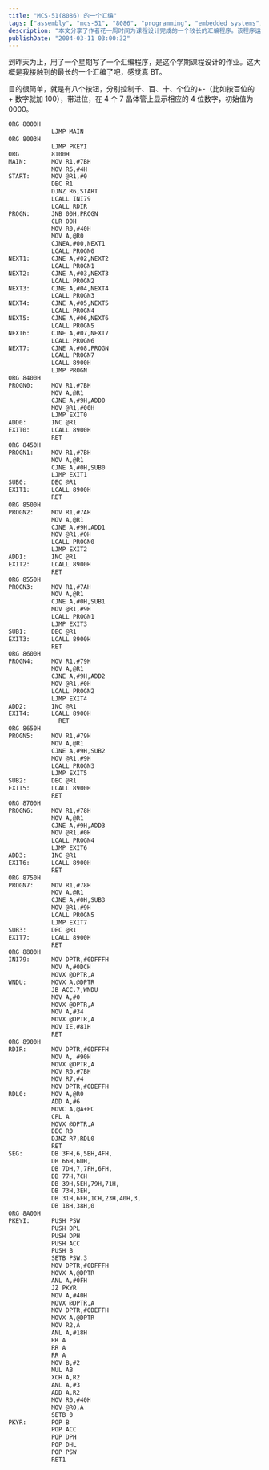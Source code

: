 ```yaml
---
title: "MCS-51(8086) 的一个汇编"
tags: ["assembly", "mcs-51", "8086", "programming", "embedded systems", "coursework", "microcontroller", "7-segment display", "tech", "computer science"]
description: "本文分享了作者花一周时间为课程设计完成的一个较长的汇编程序。该程序运行在 MCS-51(8086) 架构上，实现了一个简单的数字显示和控制系统：通过八个按钮分别控制千、百、十、个位数字的增减，带进位功能，并在四个七段显示器上显示相应的四位数字，初始值为 0000。作者详细展示了完整的汇编代码，包括初始化、按键输入处理、数字增减逻辑和显示输出等各个模块，呈现了在嵌入式系统编程中使用汇编语言直接操作硬件的方法。"
publishDate: "2004-03-11 03:00:32"
---
```


到昨天为止，用了一个星期写了一个汇编程序，是这个学期课程设计的作业。这大概是我接触到的最长的一个汇编了吧，感觉真 BT。

目的很简单，就是有八个按钮，分别控制千、百、十、个位的+-（比如按百位的 + 数字就加 100），带进位，在 4 个 7 晶体管上显示相应的 4 位数字，初始值为 0000。

```txt
ORG 8000H
            LJMP MAIN
ORG 8003H
            LJMP PKEYI
ORG         8100H
MAIN:       MOV R1,#7BH
            MOV R6,#4H
START:      MOV @R1,#0
            DEC R1
            DJNZ R6,START
            LCALL INI79
            LCALL RDIR
PROGN:      JNB 00H,PROGN
            CLR 00H
            MOV R0,#40H
            MOV A,@R0
            CJNEA,#00,NEXT1
            LCALL PROGN0
NEXT1:      CJNE A,#02,NEXT2
            LCALL PROGN1
NEXT2:      CJNE A,#03,NEXT3
            LCALL PROGN2
NEXT3:      CJNE A,#04,NEXT4
            LCALL PROGN3
NEXT4:      CJNE A,#05,NEXT5
            LCALL PROGN4
NEXT5:      CJNE A,#06,NEXT6
            LCALL PROGN5
NEXT6:      CJNE A,#07,NEXT7
            LCALL PROGN6
NEXT7:      CJNE A,#08,PROGN
            LCALL PROGN7
            LCALL 8900H
            LJMP PROGN
ORG 8400H
PROGN0:     MOV R1,#7BH
            MOV A,@R1
            CJNE A,#9H,ADD0
            MOV @R1,#00H
            LJMP EXIT0
ADD0:       INC @R1
EXIT0:      LCALL 8900H
            RET
ORG 8450H
PROGN1:     MOV R1,#7BH
            MOV A,@R1
            CJNE A,#0H,SUB0
            LJMP EXIT1
SUB0:       DEC @R1
EXIT1:      LCALL 8900H
            RET
ORG 8500H
PROGN2:     MOV R1,#7AH
            MOV A,@R1
            CJNE A,#9H,ADD1
            MOV @R1,#0H
            LCALL PROGN0
            LJMP EXIT2
ADD1:       INC @R1
EXIT2:      LCALL 8900H
            RET
ORG 8550H
PROGN3:     MOV R1,#7AH
            MOV A,@R1
            CJNE A,#0H,SUB1
            MOV @R1,#9H
            LCALL PROGN1
            LJMP EXIT3
SUB1:       DEC @R1
EXIT3:      LCALL 8900H
            RET
ORG 8600H
PROGN4:     MOV R1,#79H
            MOV A,@R1
            CJNE A,#9H,ADD2
            MOV @R1,#0H
            LCALL PROGN2
            LJMP EXIT4
ADD2:       INC @R1
EXIT4:      LCALL 8900H
              RET
ORG 8650H
PROGN5:     MOV R1,#79H
            MOV A,@R1
            CJNE A,#9H,SUB2
            MOV @R1,#9H
            LCALL PROGN3
            LJMP EXIT5
SUB2:       DEC @R1
EXIT5:      LCALL 8900H
            RET
ORG 8700H
PROGN6:     MOV R1,#78H
            MOV A,@R1
            CJNE A,#9H,ADD3
            MOV @R1,#0H
            LCALL PROGN4
            LJMP EXIT6
ADD3:       INC @R1
EXIT6:      LCALL 8900H
            RET
ORG 8750H
PROGN7:     MOV R1,#78H
            MOV A,@R1
            CJNE A,#0H,SUB3
            MOV @R1,#9H
            LCALL PROGN5
            LJMP EXIT7
SUB3:       DEC @R1
EXIT7:      LCALL 8900H
            RET
ORG 8800H
INI79:      MOV DPTR,#0DFFFH
            MOV A,#0DCH
            MOVX @DPTR,A
WNDU:       MOVX A,@DPTR
            JB ACC.7,WNDU
            MOV A,#0
            MOVX @DPTR,A
            MOV A,#34
            MOVX @DPTR,A
            MOV IE,#81H
            RET
ORG 8900H
RDIR:       MOV DPTR,#0DFFFH
            MOV A, #90H
            MOVX @DPTR,A
            MOV R0,#7BH
            MOV R7,#4
            MOV DPTR,#0DEFFH
RDL0:       MOV A,@R0
            ADD A,#6
            MOVC A,@A+PC
            CPL A
            MOVX @DPTR,A
            DEC R0
            DJNZ R7,RDL0
            RET
SEG:        DB 3FH,6,5BH,4FH,
            DB 66H,6DH,
            DB 7DH,7,7FH,6FH,
            DB 77H,7CH
            DB 39H,5EH,79H,71H,
            DB 73H,3EH,
            DB 31H,6FH,1CH,23H,40H,3,
            DB 18H,38H,0
ORG 8A00H
PKEYI:      PUSH PSW
            PUSH DPL
            PUSH DPH
            PUSH ACC
            PUSH B
            SETB PSW.3
            MOV DPTR,#0DFFFH
            MOVX A,@DPTR
            ANL A,#0FH
            JZ PKYR
            MOV A,#40H
            MOVX @DPTR,A
            MOV DPTR,#0DEFFH
            MOVX A,@DPTR
            MOV R2,A
            ANL A,#18H
            RR A
            RR A
            RR A
            MOV B,#2
            MUL AB
            XCH A,R2
            ANL A,#3
            ADD A,R2
            MOV R0,#40H
            MOV @R0,A
            SETB 0
PKYR:       POP B
            POP ACC
            POP DPH
            POP DHL
            POP PSW
            RET1
```
